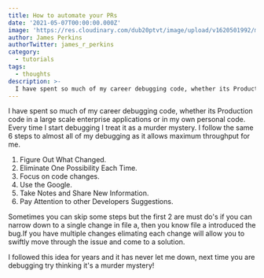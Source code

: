 ```yaml
---
title: How to automate your PRs
date: '2021-05-07T00:00:00.000Z'
image: 'https://res.cloudinary.com/dub20ptvt/image/upload/v1620501992/murder-mystery_tmmku1.jpg'
author: James Perkins
authorTwitter: james_r_perkins
category:
  - tutorials
tags:
  - thoughts
description: >-
  I have spent so much of my career debugging code, whether its Production code in a large scale enterprise applications or in my own personal code. Every time I start debugging I treat it as a murder mystery.
---
```




I have spent so much of my career debugging code, whether its Production code in a large scale enterprise applications or in my own personal code. Every time I start debugging I treat it as a murder mystery. I follow the same 6 steps to almost all of my debugging as it allows maximum throughput for me.

1. Figure Out What Changed.
2. Eliminate One Possibility Each Time.
3. Focus on code changes.
4. Use the Google.
5. Take Notes and Share New Information.
6. Pay Attention to other Developers Suggestions.

Sometimes you can skip some steps but the first 2 are must do's if you can narrow down to a single change in file a, then you know file a introduced the bug.If you have multiple changes elimating each change will allow you to swiftly move through the issue and come to a solution.

I followed this idea for years and it has never let me down, next time you are debugging try thinking it's a murder mystery!